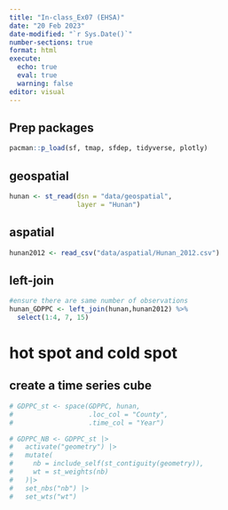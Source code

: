```yaml
---
title: "In-class_Ex07 (EHSA)"
date: "20 Feb 2023"
date-modified: "`r Sys.Date()`"
number-sections: true
format: html
execute: 
  echo: true
  eval: true
  warning: false
editor: visual
---
```

## Prep packages
```r
pacman::p_load(sf, tmap, sfdep, tidyverse, plotly)
```

## geospatial 
```r
hunan <- st_read(dsn = "data/geospatial",
                 layer = "Hunan")
```


## aspatial
```r
hunan2012 <- read_csv("data/aspatial/Hunan_2012.csv")
```


## left-join
```r
#ensure there are same number of observations
hunan_GDPPC <- left_join(hunan,hunan2012) %>%
  select(1:4, 7, 15)
```



# hot spot and cold spot

## create a time series cube
```r
# GDPPC_st <- space(GDPPC, hunan,
#                   .loc_col = "County",
#                   .time_col = "Year")
```


```r
# GDPPC_NB <- GDPPC_st |>
#   activate("geometry") |>
#   mutate(
#     nb = include_self(st_contiguity(geometry)),
#     wt = st_weights(nb)
#   )|>
#   set_nbs("nb") |>
#   set_wts("wt")
```

